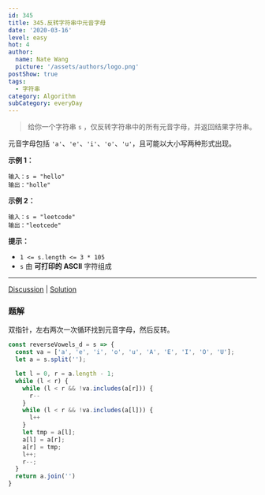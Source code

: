 ```yaml
---
id: 345
title: 345.反转字符串中元音字母
date: '2020-03-16'
level: easy
hot: 4
author:
  name: Nate Wang
  picture: '/assets/authors/logo.png'
postShow: true
tags:
  - 字符串
category: Algorithm
subCategory: everyDay
---
```



> 给你一个字符串 `s` ，仅反转字符串中的所有元音字母，并返回结果字符串。

元音字母包括 `'a'`、`'e'`、`'i'`、`'o'`、`'u'`，且可能以大小写两种形式出现。

**示例 1：**

```
输入：s = "hello"
输出："holle"
```

**示例 2：**

```
输入：s = "leetcode"
输出："leotcede"
```

**提示：**

- `1 <= s.length <= 3 * 105`
- `s` 由 **可打印的 ASCII** 字符组成

------

[Discussion](https://leetcode-cn.com/problems/reverse-vowels-of-a-string/comments/) | [Solution](https://leetcode-cn.com/problems/reverse-vowels-of-a-string/solution/)

### 题解

双指针，左右两次一次循环找到元音字母，然后反转。

```js
const reverseVowels_d = s => {
  const va = ['a', 'e', 'i', 'o', 'u', 'A', 'E', 'I', 'O', 'U'];
  let a = s.split('');

  let l = 0, r = a.length - 1;
  while (l < r) {
    while (l < r && !va.includes(a[r])) {
      r--
    }
    while (l < r && !va.includes(a[l])) {
      l++
    }
    let tmp = a[l];
    a[l] = a[r];
    a[r] = tmp;
    l++;
    r--;
  }
  return a.join('')
}
```